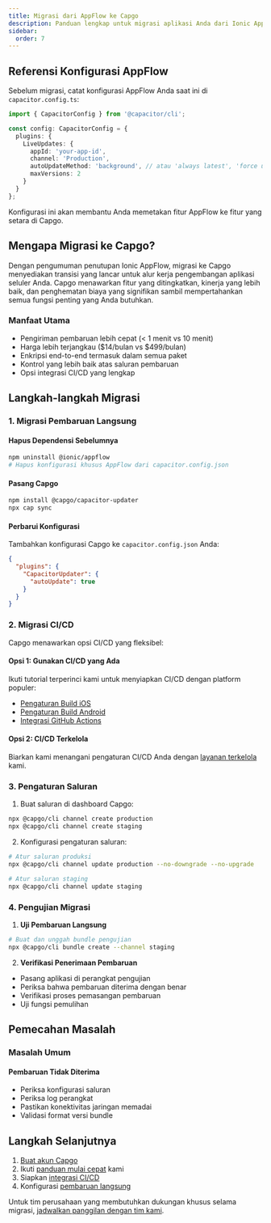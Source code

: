 ```yaml
---
title: Migrasi dari AppFlow ke Capgo
description: Panduan lengkap untuk migrasi aplikasi Anda dari Ionic AppFlow ke Capgo
sidebar:
  order: 7
---
```


## Referensi Konfigurasi AppFlow

Sebelum migrasi, catat konfigurasi AppFlow Anda saat ini di `capacitor.config.ts`:

```typescript
import { CapacitorConfig } from '@capacitor/cli';

const config: CapacitorConfig = {
  plugins: {
    LiveUpdates: {
      appId: 'your-app-id',
      channel: 'Production',
      autoUpdateMethod: 'background', // atau 'always latest', 'force update'
      maxVersions: 2
    }
  }
};
```

Konfigurasi ini akan membantu Anda memetakan fitur AppFlow ke fitur yang setara di Capgo.

## Mengapa Migrasi ke Capgo?

Dengan pengumuman penutupan Ionic AppFlow, migrasi ke Capgo menyediakan transisi yang lancar untuk alur kerja pengembangan aplikasi seluler Anda. Capgo menawarkan fitur yang ditingkatkan, kinerja yang lebih baik, dan penghematan biaya yang signifikan sambil mempertahankan semua fungsi penting yang Anda butuhkan.

### Manfaat Utama
- Pengiriman pembaruan lebih cepat (< 1 menit vs 10 menit)
- Harga lebih terjangkau ($14/bulan vs $499/bulan)
- Enkripsi end-to-end termasuk dalam semua paket
- Kontrol yang lebih baik atas saluran pembaruan
- Opsi integrasi CI/CD yang lengkap

## Langkah-langkah Migrasi

### 1. Migrasi Pembaruan Langsung

#### Hapus Dependensi Sebelumnya
```bash
npm uninstall @ionic/appflow
# Hapus konfigurasi khusus AppFlow dari capacitor.config.json
```

#### Pasang Capgo
```bash
npm install @capgo/capacitor-updater
npx cap sync
```

#### Perbarui Konfigurasi
Tambahkan konfigurasi Capgo ke `capacitor.config.json` Anda:
```json
{
  "plugins": {
    "CapacitorUpdater": {
      "autoUpdate": true
    }
  }
}
```

### 2. Migrasi CI/CD

Capgo menawarkan opsi CI/CD yang fleksibel:

#### Opsi 1: Gunakan CI/CD yang Ada
Ikuti tutorial terperinci kami untuk menyiapkan CI/CD dengan platform populer:
- [Pengaturan Build iOS](https://capgo.app/blog/automatic-capacitor-ios-build-github-action/)
- [Pengaturan Build Android](https://capgo.app/blog/automatic-capacitor-android-build-github-action/)
- [Integrasi GitHub Actions](https://capgo.app/blog/automatic-capacitor-ios-build-github-action/)

#### Opsi 2: CI/CD Terkelola
Biarkan kami menangani pengaturan CI/CD Anda dengan [layanan terkelola](https://cal.com/martindonadieu/mobile-ci-cd-done-for-you) kami.

### 3. Pengaturan Saluran

1. Buat saluran di dashboard Capgo:
```bash
npx @capgo/cli channel create production
npx @capgo/cli channel create staging
```

2. Konfigurasi pengaturan saluran:
```bash
# Atur saluran produksi
npx @capgo/cli channel update production --no-downgrade --no-upgrade

# Atur saluran staging
npx @capgo/cli channel update staging
```

### 4. Pengujian Migrasi

1. **Uji Pembaruan Langsung**
```bash
# Buat dan unggah bundle pengujian
npx @capgo/cli bundle create --channel staging
```

2. **Verifikasi Penerimaan Pembaruan**
- Pasang aplikasi di perangkat pengujian
- Periksa bahwa pembaruan diterima dengan benar
- Verifikasi proses pemasangan pembaruan
- Uji fungsi pemulihan

## Pemecahan Masalah

### Masalah Umum

#### Pembaruan Tidak Diterima
- Periksa konfigurasi saluran
- Periksa log perangkat
- Pastikan konektivitas jaringan memadai
- Validasi format versi bundle

## Langkah Selanjutnya

1. [Buat akun Capgo](/register/)
2. Ikuti [panduan mulai cepat](/docs/getting-started/quickstart/) kami
3. Siapkan [integrasi CI/CD](/docs/getting-started/cicd-integration/)
4. Konfigurasi [pembaruan langsung](/docs/live-updates/)

Untuk tim perusahaan yang membutuhkan dukungan khusus selama migrasi, [jadwalkan panggilan dengan tim kami](https://cal.com/martindonadieu/capgo-enterprise-inquiry).
